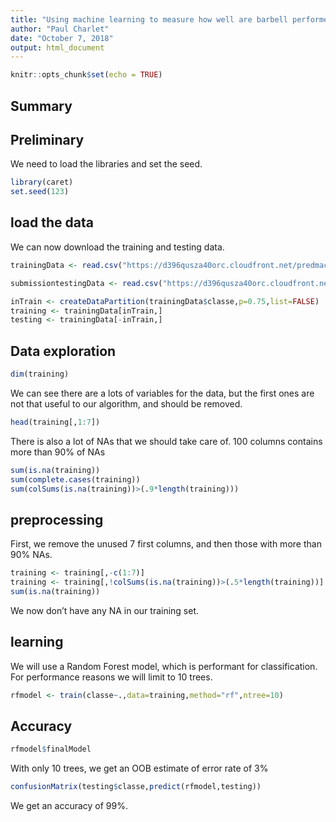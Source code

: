 ```yaml
---
title: "Using machine learning to measure how well are barbell performed"
author: "Paul Charlet"
date: "October 7, 2018"
output: html_document
---
```


```r
knitr::opts_chunk$set(echo = TRUE)
```

## Summary

## Preliminary

We need to load the libraries and set the seed.

```r
library(caret)
set.seed(123)
```

## load the data

We can now download the training and testing data.

```r

trainingData <- read.csv("https://d396qusza40orc.cloudfront.net/predmachlearn/pml-training.csv",na.strings = c("NA","#DIV/0!"))

submissiontestingData <- read.csv("https://d396qusza40orc.cloudfront.net/predmachlearn/pml-testing.csv",na.strings = c("NA","#DIV/0!"))

inTrain <- createDataPartition(trainingData$classe,p=0.75,list=FALSE)
training <- trainingData[inTrain,]
testing <- trainingData[-inTrain,]

```

## Data exploration

```r
dim(training)
```
We can see there are a lots of variables for the data, but the first ones are not that useful to our algorithm, and should be removed.
```r
head(training[,1:7])
```

There is also a lot of NAs that we should take care of. 100 columns contains more than 90% of NAs
```r
sum(is.na(training))
sum(complete.cases(training))
sum(colSums(is.na(training))>(.9*length(training)))
```

## preprocessing

First, we remove the unused 7 first columns, and then those with more than 90% NAs.
```r
training <- training[,-c(1:7)]
training <- training[,!colSums(is.na(training))>(.5*length(training))]
sum(is.na(training))
```
We now don't have any NA in our training set.

## learning

We will use a Random Forest model, which is performant for classification. For performance reasons we will limit to 10 trees.

```r
rfmodel <- train(classe~.,data=training,method="rf",ntree=10)
```

## Accuracy

```r
rfmodel$finalModel
```
With only 10 trees, we get an OOB estimate of error rate of 3%

```r
confusionMatrix(testing$classe,predict(rfmodel,testing))
```
We get an accuracy of 99%.
